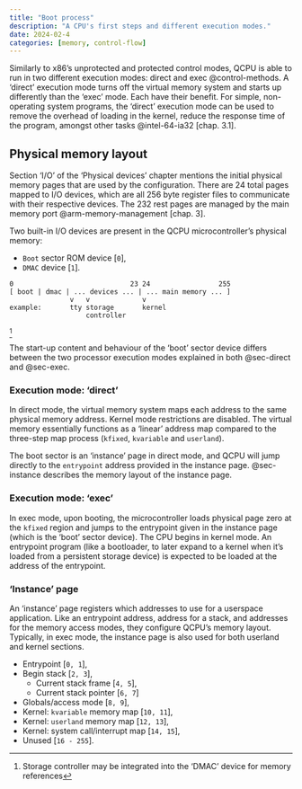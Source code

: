```yaml
---
title: "Boot process"
description: "A CPU's first steps and different execution modes."
date: 2024-02-4
categories: [memory, control-flow]
---
```


Similarly to x86's unprotected and protected control modes, QCPU is able to run in two different
execution modes: direct and exec @control-methods. A 'direct' execution mode turns off the virtual
memory system and starts up differently than the 'exec' mode. Each have their benefit. For simple,
non-operating system programs, the 'direct' execution mode can be used to remove the overhead of
loading in the kernel, reduce the response time of the program, amongst other tasks
@intel-64-ia32 [chap. 3.1].

## Physical memory layout

Section 'I/O' of the 'Physical devices' chapter mentions the initial physical memory pages that are
used by the configuration. There are 24 total pages mapped to I/O devices, which are all 256 byte
register files to communicate with their respective devices. The 232 rest pages are managed by the
main memory port @arm-memory-management [chap. 3].

Two built-in I/O devices are present in the QCPU microcontroller's physical memory:

* `Boot` sector ROM device [`0`],
* `DMAC` device [`1`].

```
0                             23 24                 255
[ boot | dmac | ... devices ... | ... main memory ... ]
               v   v             v
example:       tty storage       kernel
                   controller
```
[^1]

The start-up content and behaviour of the 'boot' sector device differs between the two processor
execution modes explained in both @sec-direct and @sec-exec.

[^1]: Storage controller may be integrated into the 'DMAC' device for memory references

### Execution mode: 'direct' {#sec-direct}

In direct mode, the virtual memory system maps each address to the same physical memory address.
Kernel mode restrictions are disabled. The virtual memory essentially functions as a 'linear'
address map compared to the three-step map process (`kfixed`, `kvariable` and `userland`).

The boot sector is an 'instance' page in direct mode, and QCPU will jump directly to the
`entrypoint` address provided in the instance page. @sec-instance describes the memory layout of
the instance page.

### Execution mode: 'exec' {#sec-exec}

In exec mode, upon booting, the microcontroller loads physical page zero at the `kfixed` region and
jumps to the entrypoint given in the instance page (which is the 'boot' sector device). The CPU
begins in kernel mode. An entrypoint program (like a bootloader, to later expand to a kernel when
it's loaded from a persistent storage device) is expected to be loaded at the address of the
entrypoint.

### 'Instance' page {#sec-instance}

An 'instance' page registers which addresses to use for a userspace application. Like an entrypoint
address, address for a stack, and addresses for the memory access modes, they configure QCPU's
memory layout. Typically, in exec mode, the instance page is also used for both userland and kernel
sections.

* Entrypoint [`0, 1`],
* Begin stack [`2, 3`],
    - Current stack frame [`4, 5`],
    - Current stack pointer [`6, 7`]
* Globals/access mode [`8, 9`],
* Kernel: `kvariable` memory map [`10, 11`],
* Kernel: `userland` memory map [`12, 13`],
* Kernel: system call/interrupt map [`14, 15`],
* Unused [`16 - 255`].
